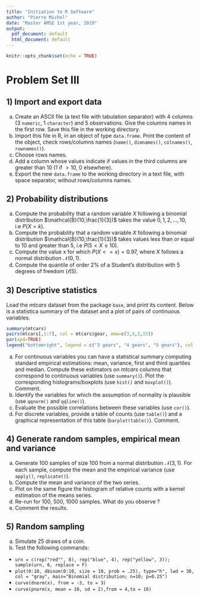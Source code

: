 ```yaml
---
title: "Initiation to R Software"
author: "Pierre Michel"
date: "Master AMSE 1st year, 2019"
output:
  pdf_document: default
  html_document: default
---
```


```r
knitr::opts_chunk$set(echo = TRUE)
```

# Problem Set III

## 1) Import and export data

a) Create an ASCII file (a text file with tabulation separator) with 4 columns (3 `numeric`, 1 `character`) and 5 observations. Give the columns names in the first row. Save this file in the working directory.
b) Import this file in R, in an object of type `data.frame`. Print the content of the object, check rows/columns names (`name()`, `dimnames()`, `colnames()`, `rownames()`).
c) Choose rows names.
d) Add a column whose values indicate if values in the third columns are greater than 10 (1 if  $>10$, 0 elsewhere).
e) Export the new `data.frame` to the working directory in a text file, with space separator, without rows/columns names.

## 2) Probability distributions

a) Compute the probability that a random variable $X$ following a binomial distribution $\mathcal{B}(10,\frac{1}{3})$ takes the value $0, 1, 2,..., 10$, i.e\ $P(X = k)$.  
b) Compute the probability that a random variable $X$ following a binomial distribution $\mathcal{B}(10,\frac{1}{3})$ takes values less than or equal to $10$ and greater than $5$, i.e\ $P(5<X\leq 10)$.
c) Compute the value x for which $P(X<=x)=0.97$, where $X$ follows a normal distribution $\mathcal{N}(0,1)$.
d) Compute the quantile of order 2% of a Student's distribution with 5 degrees of freedom ($\mathcal{t}(5)$.

## 3) Descriptive statistics

Load the *mtcars* dataset from the package `base`, and print its content. Below is a statistica summary of the dataset and a plot of pairs of continuous variables.

\footnotesize
```r
summary(mtcars)
pairs(mtcars[,1:7], col = mtcars$gear, oma=c(3,3,3,15))
par(xpd=TRUE)
legend("bottomright", legend = c("3 gears", "4 gears", "5 gears"), col = unique(mtcars$gear), pch = 1)
```
\normalsize

a) For continuous variables you can have a statistical summary computing standard empirical estimations: mean, variance, first and third quartiles and median. Compute these estimators on *mtcars* columns that correspond to continuous variables (use `summary()`). Plot the corresponding histograms/boxplots (use `hist()` and `boxplot()`). Comment.
b) Identify the variables for which the assumption of normality is plausible (use `qqnorm()` and `qqline()`).
c) Evaluate the possible correlations between these variables (use `cor()`).
d) For discrete variables, provide a table of counts (use `table()`) and a graphical representation of this table (`barplot(table()`). Comment.



## 4) Generate random samples, empirical mean and variance 

a) Generate 100 samples of size 100 from a normal distribution $\mathcal{N}(3,1)$. For each sample, compute the mean and the empirical variance (use `apply()`, `replicate()`).
b) Compute the mean and variance of the two series.
c) Plot on the same figure the histogram of relative counts with a kernel estimation of the means series.
d) Re-run for 100, 500, 1000 samples. What do you observe ?
e) Comment the results. 

## 5) Random sampling

a) Simulate 25 draws of a coin.
b) Test the following commands:
- `urn = c(rep("red"", 8), rep("blue", 4), rep("yellow", 3)); sample(urn, 6, replace = F)`
- `plot(0:10, dbinom(0:10, size = 10, prob = .25), type="h", lwd = 30, col = "gray", main="Binomial distribution; n=10; p=0.25")`
- `curve(dnorm(x), from = -3, to = 3)` 
- `curve(pnorm(x, mean = 10, sd = 2),from = 4,to = 16)`

